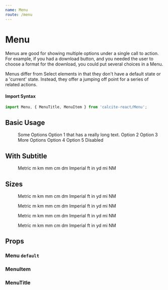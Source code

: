 ```yaml
---
name: Menu
route: /menu
---
```




# Menu

Menus are good for showing multiple options under a single call to action. For
example, if you had a download button, and you needed the user to choose a
format for the download, you could put several choices in a Menu.

Menus differ from Select elements in that they don't have a default state or a
'current' state. Instead, they offer a jumping off point for a series of related
actions.

#### Import Syntax

```js
import Menu, { MenuTitle, MenuItem } from 'calcite-react/Menu';
```

## Basic Usage

<Playground>
  <Menu style={{ maxWidth: '280px' }}>
    <MenuTitle>Some Options</MenuTitle>
    <MenuItem>Option 1 that has a really long text.</MenuItem>
    <MenuItem>Option 2</MenuItem>
    <MenuItem>Option 3</MenuItem>
    <MenuTitle>More Options</MenuTitle>
    <MenuItem>Option 4</MenuItem>
    <MenuItem disabled>Option 5 Disabled</MenuItem>
  </Menu>
</Playground>

## With Subtitle

<Playground>
  <Menu style={{ maxWidth: '280px' }}>
    <MenuTitle>Metric</MenuTitle>
    <MenuItem subtitle="Meters">m</MenuItem>
    <MenuItem subtitle="Kilometers">km</MenuItem>
    <MenuItem subtitle="Millimeters">mm</MenuItem>
    <MenuItem subtitle="Centimeters">cm</MenuItem>
    <MenuItem subtitle="Decimeters">dm</MenuItem>
    <MenuTitle>Imperial</MenuTitle>
    <MenuItem subtitle="Feet">ft</MenuItem>
    <MenuItem subtitle="Inches">in</MenuItem>
    <MenuItem subtitle="Yards">yd</MenuItem>
    <MenuItem subtitle="Miles">mi</MenuItem>
    <MenuItem subtitle="Nautical Miles">NM</MenuItem>
  </Menu>
</Playground>

## Sizes

<Playground>
  <GuideExample label="extraSmall">
    <Menu extraSmall style={{ maxWidth: '280px' }}>
    <MenuTitle>Metric</MenuTitle>
    <MenuItem subtitle="Meters">m</MenuItem>
    <MenuItem subtitle="Kilometers">km</MenuItem>
    <MenuItem subtitle="Millimeters">mm</MenuItem>
    <MenuItem subtitle="Centimeters">cm</MenuItem>
    <MenuItem subtitle="Decimeters">dm</MenuItem>
    <MenuTitle>Imperial</MenuTitle>
    <MenuItem subtitle="Feet">ft</MenuItem>
    <MenuItem subtitle="Inches">in</MenuItem>
    <MenuItem subtitle="Yards">yd</MenuItem>
    <MenuItem subtitle="Miles">mi</MenuItem>
    <MenuItem subtitle="Nautical Miles">NM</MenuItem>
  </Menu>
  </GuideExample>

<GuideExample label="small">
  <Menu small style={{ maxWidth: '280px' }}>
    <MenuTitle>Metric</MenuTitle>
    <MenuItem subtitle="Meters">m</MenuItem>
    <MenuItem subtitle="Kilometers">km</MenuItem>
    <MenuItem subtitle="Millimeters">mm</MenuItem>
    <MenuItem subtitle="Centimeters">cm</MenuItem>
    <MenuItem subtitle="Decimeters">dm</MenuItem>
    <MenuTitle>Imperial</MenuTitle>
    <MenuItem subtitle="Feet">ft</MenuItem>
    <MenuItem subtitle="Inches">in</MenuItem>
    <MenuItem subtitle="Yards">yd</MenuItem>
    <MenuItem subtitle="Miles">mi</MenuItem>
    <MenuItem subtitle="Nautical Miles">NM</MenuItem>
  </Menu>
</GuideExample>

<GuideExample label="large">
  <Menu large style={{ maxWidth: '280px' }}>
    <MenuTitle>Metric</MenuTitle>
    <MenuItem subtitle="Meters">m</MenuItem>
    <MenuItem subtitle="Kilometers">km</MenuItem>
    <MenuItem subtitle="Millimeters">mm</MenuItem>
    <MenuItem subtitle="Centimeters">cm</MenuItem>
    <MenuItem subtitle="Decimeters">dm</MenuItem>
    <MenuTitle>Imperial</MenuTitle>
    <MenuItem subtitle="Feet">ft</MenuItem>
    <MenuItem subtitle="Inches">in</MenuItem>
    <MenuItem subtitle="Yards">yd</MenuItem>
    <MenuItem subtitle="Miles">mi</MenuItem>
    <MenuItem subtitle="Nautical Miles">NM</MenuItem>
  </Menu>
</GuideExample>

<GuideExample label="extraLarge">
  <Menu extraLarge style={{ maxWidth: '280px' }}>
    <MenuTitle>Metric</MenuTitle>
    <MenuItem subtitle="Meters">m</MenuItem>
    <MenuItem subtitle="Kilometers">km</MenuItem>
    <MenuItem subtitle="Millimeters">mm</MenuItem>
    <MenuItem subtitle="Centimeters">cm</MenuItem>
    <MenuItem subtitle="Decimeters">dm</MenuItem>
    <MenuTitle>Imperial</MenuTitle>
    <MenuItem subtitle="Feet">ft</MenuItem>
    <MenuItem subtitle="Inches">in</MenuItem>
    <MenuItem subtitle="Yards">yd</MenuItem>
    <MenuItem subtitle="Miles">mi</MenuItem>
    <MenuItem subtitle="Nautical Miles">NM</MenuItem>
  </Menu>
</GuideExample>
</Playground>

## Props

### Menu `default`

<PropsTable of={MenuPropsTable} />

### MenuItem

<PropsTable of={MenuItem} />

### MenuTitle

<PropsTable of={MenuTitle} />
